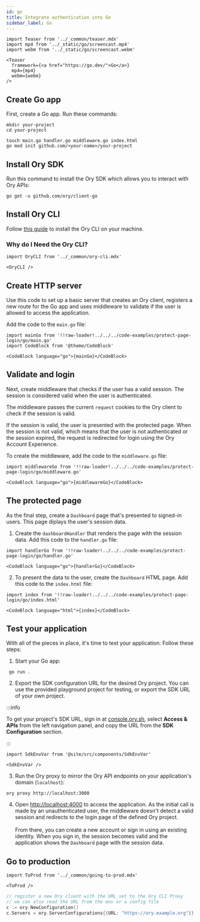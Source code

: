```yaml
---
id: go
title: Integrate authentication into Go
sidebar_label: Go
---
```


```mdx-code-block
import Teaser from '../_common/teaser.mdx'
import mp4 from '../_static/go/screencast.mp4'
import webm from '../_static/go/screencast.webm'

<Teaser
  framework={<a href="https://go.dev/">Go</a>}
  mp4={mp4}
  webm={webm}
/>
```

## Create Go app

First, create a Go app. Run these commands:

```shell-session
mkdir your-project
cd your-project

touch main.go handler.go middleware.go index.html
go mod init github.com/<your-name>/your-project
```

## Install Ory SDK

Run this command to install the Ory SDK which allows you to interact with Ory APIs:

```shell-session
go get -u github.com/ory/client-go
```

## Install Ory CLI

Follow [this guide](../../guides/cli/01_installation.mdx) to install the Ory CLI on your machine.

### Why do I Need the Ory CLI?

```mdx-code-block
import OryCLI from '../_common/ory-cli.mdx'

<OryCLI />
```

## Create HTTP server

Use this code to set up a basic server that creates an Ory client, registers a new route for the Go app and uses middleware to
validate if the user is allowed to access the application.

Add the code to the `main.go` file:

```mdx-code-block title="main.go"
import mainGo from '!!raw-loader!../../../code-examples/protect-page-login/go/main.go'
import CodeBlock from '@theme/CodeBlock'

<CodeBlock language="go">{mainGo}</CodeBlock>
```

## Validate and login

Next, create middleware that checks if the user has a valid session. The session is considered valid when the user is
authenticated.

The middleware passes the current `request` cookies to the Ory client to check if the session is valid.

If the session is valid, the user is presented with the protected page. When the session is not valid, which means that the user
is not authenticated or the session expired, the request is redirected for login using the Ory Account Experience.

To create the middleware, add the code to the `middleware.go` file:

```mdx-code-block title="middleware.go"
import middlewareGo from '!!raw-loader!../../../code-examples/protect-page-login/go/middleware.go'

<CodeBlock language="go">{middlewareGo}</CodeBlock>
```

## The protected page

As the final step, create a `Dashboard` page that's presented to signed-in users. This page diplays the user's session data.

1. Create the `dashboardHandler` that renders the page with the session data. Add this code to the `handler.go` file:

```mdx-code-block title="handler.go"
import handlerGo from '!!raw-loader!../../../code-examples/protect-page-login/go/handler.go'

<CodeBlock language="go">{handlerGo}</CodeBlock>
```

2. To present the data to the user, create the `Dashboard` HTML page. Add this code to the `index.html` file:

```mdx-code-block title="index.html"
import index from '!!raw-loader!../../../code-examples/protect-page-login/go/index.html'

<CodeBlock language="html">{index}</CodeBlock>
```

## Test your application

With all of the pieces in place, it's time to test your application. Follow these steps:

1. Start your Go app:

```shell-session
 go run .
```

2. Export the SDK configuration URL for the desired Ory project. You can use the provided playground project for testing, or
   export the SDK URL of your own project.

:::info

To get your project's SDK URL, sign in at [console.ory.sh](https://console.ory.sh/), select **Access & APIs** from the left
navigation panel, and copy the URL from the **SDK Configuration** section.

:::

```mdx-code-block
import SdkEnvVar from '@site/src/components/SdkEnvVar'

<SdkEnvVar />
```

3. Run the Ory proxy to mirror the Ory API endpoints on your application's domain (`localhost`):

```shell-session
ory proxy http://localhost:3000
```

4. Open [http://localhost:4000](http://localhost:4000) to access the application. As the initial call is made by an
   unauthenticated user, the middleware doesn't detect a valid session and redirects to the login page of the defined Ory project.
   <br /> <br /> From there, you can create a new account or sign in using an existing identity. When you sign in, the session
   becomes valid and the application shows the `Dashboard` page with the session data.

## Go to production

```mdx-code-block
import ToProd from '../_common/going-to-prod.mdx'

<ToProd />
```

```go
// register a new Ory client with the URL set to the Ory CLI Proxy
// we can also read the URL from the env or a config file
c := ory.NewConfiguration()
c.Servers = ory.ServerConfigurations{{URL: "https://ory.example.org"}}
```
